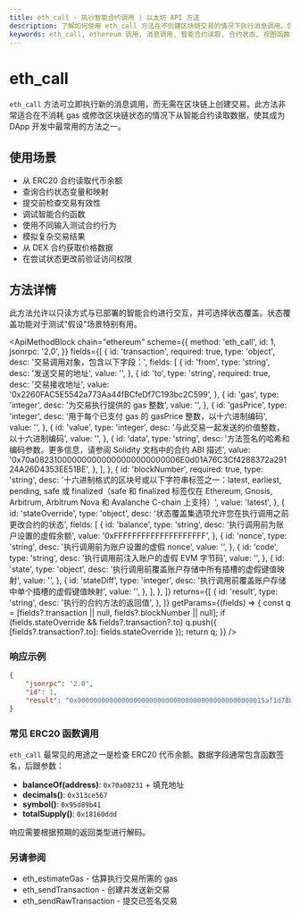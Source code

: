```yaml
---
title: eth_call - 执行智能合约调用 | 以太坊 API 方法
description: 了解如何使用 eth_call 方法在不创建区块链交易的情况下执行消息调用。包括参数、响应格式和示例。
keywords: eth_call, ethereum 调用, 消息调用, 智能合约读取, 合约状态, 视图函数, 区块链查询, 免 gas 调用, erc20 余额, 合约数据
---
```


# eth_call

`eth_call` 方法可立即执行新的消息调用，而无需在区块链上创建交易。此方法非常适合在不消耗 gas 或修改区块链状态的情况下从智能合约读取数据，使其成为 DApp 开发中最常用的方法之一。

## 使用场景

- 从 ERC20 合约读取代币余额
- 查询合约状态变量和映射
- 提交前检查交易有效性
- 调试智能合约函数
- 使用不同输入测试合约行为
- 模拟复杂交易结果
- 从 DEX 合约获取价格数据
- 在尝试状态更改前验证访问权限

## 方法详情

此方法允许以只读方式与已部署的智能合约进行交互，并可选择状态覆盖。状态覆盖功能对于测试"假设"场景特别有用。

<ApiMethodBlock
	chain="ethereum"
	scheme={{
		method: 'eth_call',
		id: 1,
		jsonrpc: '2.0',
	}}
	fields={[
		{
			id: 'transaction',
			required: true,
			type: 'object',
			desc: '交易调用对象，包含以下字段：',
			fields: [
				{
					id: 'from',
					type: 'string',
					desc: '发送交易的地址',
					value: '',
				},
				{
					id: 'to',
					type: 'string',
					required: true,
					desc: '交易接收地址',
					value: '0x2260FAC5E5542a773Aa44fBCfeDf7C193bc2C599',
				},
				{
					id: 'gas',
					type: 'integer',
					desc: '为交易执行提供的 gas 整数',
					value: '',
				},
				{
					id: 'gasPrice',
					type: 'integer',
					desc: '用于每个已支付 gas 的 gasPrice 整数，以十六进制编码',
					value: '',
				},
				{
					id: 'value',
					type: 'integer',
					desc: '与此交易一起发送的价值整数，以十六进制编码',
					value: '',
				},
				{
					id: 'data',
					type: 'string',
					desc: '方法签名的哈希和编码参数。更多信息，请参阅 Solidity 文档中的合约 ABI 描述',
					value: '0x70a082310000000000000000000000006E0d01A76C3Cf4288372a29124A26D4353EE51BE',
				},
			],
		},
		{
			id: 'blockNumber',
			required: true,
			type: 'string',
			desc: '十六进制格式的区块号或以下字符串标签之一：latest, earliest, pending, safe 或 finalized（safe 和 finalized 标签仅在 Ethereum, Gnosis, Arbitrum, Arbitrum Nova 和 Avalanche C-chain 上支持）',
			value: 'latest',
		},
		{
			id: 'stateOverride',
			type: 'object',
			desc: '状态覆盖集选项允许您在执行调用之前更改合约的状态',
			fields: [
				{
					id: 'balance',
					type: 'string',
					desc: '执行调用前为账户设置的虚假余额',
					value: '0xFFFFFFFFFFFFFFFFFFFF',
				},
				{
					id: 'nonce',
					type: 'string',
					desc: '执行调用前为账户设置的虚假 nonce',
					value: '',
				},
				{
					id: 'code',
					type: 'string',
					desc: '执行调用前注入账户的虚假 EVM 字节码',
					value: '',
				},
				{
					id: 'state',
					type: 'object',
					desc: '执行调用前覆盖账户存储中所有插槽的虚假键值映射',
					value: '',
				},
				{
					id: 'stateDiff',
					type: 'integer',
					desc: '执行调用前覆盖账户存储中单个插槽的虚假键值映射',
					value: '',
				},
			],
		},
	]}
	returns={[
		{
			id: 'result',
			type: 'string',
			desc: '执行的合约方法的返回值',
		},
	]}
	getParams={(fields) => {
		const q = [fields?.transaction || null, fields?.blockNumber || null];
		if (fields.stateOverride && fields?.transaction?.to) q.push({ [fields?.transaction?.to]: fields.stateOverride });
		return q;
	}}
/>

### 响应示例

```json
{
	"jsonrpc": "2.0",
	"id": 1,
	"result": "0x00000000000000000000000000000000000000000000015af1d78b58c4000000"
}
```

### 常见 ERC20 函数调用

`eth_call` 最常见的用途之一是检查 ERC20 代币余额。数据字段通常包含函数签名，后跟参数：

- **balanceOf(address)**: `0x70a08231` + 填充地址
- **decimals()**: `0x313ce567`
- **symbol()**: `0x95d89b41`
- **totalSupply()**: `0x18160ddd`

响应需要根据预期的返回类型进行解码。

### 另请参阅

- <Link to="/docs/ethereum/core-methods/eth_estimateGas" title="估算交易 gas 成本">eth_estimateGas</Link> - 估算执行交易所需的 gas
- <Link to="/docs/ethereum/core-methods/eth_sendTransaction" title="发送新交易">eth_sendTransaction</Link> - 创建并发送新交易
- <Link to="/docs/ethereum/core-methods/eth_sendRawTransaction" title="提交已签名交易">eth_sendRawTransaction</Link> - 提交已签名交易
